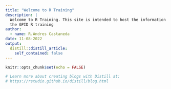 ```yaml
---
title: "Welcome to R Training"
description: |
  Welcome to R Training. This site is intended to host the information of 
  the GPID R training
author:
  - name: R.Andres Castaneda
date: 11-08-2022
output:
  distill::distill_article:
    self_contained: false
---
```


```r
knitr::opts_chunk$set(echo = FALSE)

# Learn more about creating blogs with Distill at:
# https://rstudio.github.io/distill/blog.html

```



